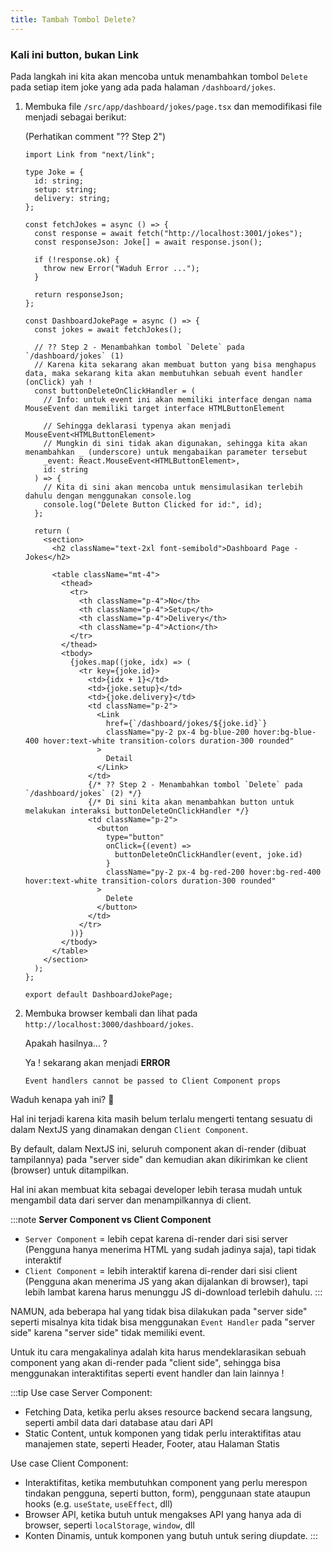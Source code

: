 ```yaml
---
title: Tambah Tombol Delete?
---
```


### Kali ini button, bukan Link

Pada langkah ini kita akan mencoba untuk menambahkan tombol `Delete` pada setiap item joke yang ada pada halaman `/dashboard/jokes`.

1. Membuka file `/src/app/dashboard/jokes/page.tsx` dan memodifikasi file menjadi sebagai berikut:

   (Perhatikan comment "?? Step 2")

   ```tsx
   import Link from "next/link";

   type Joke = {
     id: string;
     setup: string;
     delivery: string;
   };

   const fetchJokes = async () => {
     const response = await fetch("http://localhost:3001/jokes");
     const responseJson: Joke[] = await response.json();

     if (!response.ok) {
       throw new Error("Waduh Error ...");
     }

     return responseJson;
   };

   const DashboardJokePage = async () => {
     const jokes = await fetchJokes();

     // ?? Step 2 - Menambahkan tombol `Delete` pada `/dashboard/jokes` (1)
     // Karena kita sekarang akan membuat button yang bisa menghapus data, maka sekarang kita akan membutuhkan sebuah event handler (onClick) yah !
     const buttonDeleteOnClickHandler = (
       // Info: untuk event ini akan memiliki interface dengan nama MouseEvent dan memiliki target interface HTMLButtonElement

       // Sehingga deklarasi typenya akan menjadi MouseEvent<HTMLButtonElement>
       // Mungkin di sini tidak akan digunakan, sehingga kita akan menambahkan _ (underscore) untuk mengabaikan parameter tersebut
       _event: React.MouseEvent<HTMLButtonElement>,
       id: string
     ) => {
       // Kita di sini akan mencoba untuk mensimulasikan terlebih dahulu dengan menggunakan console.log
       console.log("Delete Button Clicked for id:", id);
     };

     return (
       <section>
         <h2 className="text-2xl font-semibold">Dashboard Page - Jokes</h2>

         <table className="mt-4">
           <thead>
             <tr>
               <th className="p-4">No</th>
               <th className="p-4">Setup</th>
               <th className="p-4">Delivery</th>
               <th className="p-4">Action</th>
             </tr>
           </thead>
           <tbody>
             {jokes.map((joke, idx) => (
               <tr key={joke.id}>
                 <td>{idx + 1}</td>
                 <td>{joke.setup}</td>
                 <td>{joke.delivery}</td>
                 <td className="p-2">
                   <Link
                     href={`/dashboard/jokes/${joke.id}`}
                     className="py-2 px-4 bg-blue-200 hover:bg-blue-400 hover:text-white transition-colors duration-300 rounded"
                   >
                     Detail
                   </Link>
                 </td>
                 {/* ?? Step 2 - Menambahkan tombol `Delete` pada `/dashboard/jokes` (2) */}
                 {/* Di sini kita akan menambahkan button untuk melakukan interaksi buttonDeleteOnClickHandler */}
                 <td className="p-2">
                   <button
                     type="button"
                     onClick={(event) =>
                       buttonDeleteOnClickHandler(event, joke.id)
                     }
                     className="py-2 px-4 bg-red-200 hover:bg-red-400 hover:text-white transition-colors duration-300 rounded"
                   >
                     Delete
                   </button>
                 </td>
               </tr>
             ))}
           </tbody>
         </table>
       </section>
     );
   };

   export default DashboardJokePage;
   ```

1. Membuka browser kembali dan lihat pada `http://localhost:3000/dashboard/jokes`.

   Apakah hasilnya... ?

   Ya ! sekarang akan menjadi **ERROR**

   `Event handlers cannot be passed to Client Component props`

Waduh kenapa yah ini? 🤔

Hal ini terjadi karena kita masih belum terlalu mengerti tentang sesuatu di dalam NextJS yang dinamakan dengan `Client Component`.

By default, dalam NextJS ini, seluruh component akan di-render (dibuat tampilannya) pada "server side" dan kemudian akan dikirimkan ke client (browser) untuk ditampilkan.

Hal ini akan membuat kita sebagai developer lebih terasa mudah untuk mengambil data dari server dan menampilkannya di client.

:::note
**Server Component vs Client Component**

- `Server Component` = lebih cepat karena di-render dari sisi server (Pengguna hanya menerima HTML yang sudah jadinya saja), tapi tidak interaktif
- `Client Component` = lebih interaktif karena di-render dari sisi client (Pengguna akan menerima JS yang akan dijalankan di browser), tapi lebih lambat karena harus menunggu JS di-download terlebih dahulu.
:::

NAMUN, ada beberapa hal yang tidak bisa dilakukan pada "server side" seperti misalnya kita tidak bisa menggunakan `Event Handler` pada "server side" karena "server side" tidak memiliki event.

Untuk itu cara mengakalinya adalah kita harus mendeklarasikan sebuah component yang akan di-render pada "client side", sehingga bisa menggunakan interaktifitas seperti event handler dan lain lainnya !

:::tip
Use case Server Component:
- Fetching Data, ketika perlu akses resource backend secara langsung, seperti ambil data dari database atau dari API
- Static Content, untuk komponen yang tidak perlu interaktifitas atau manajemen state, seperti Header, Footer, atau Halaman Statis


Use case Client Component:
- Interaktifitas, ketika membutuhkan component yang perlu merespon tindakan pengguna, seperti button, form), penggunaan state ataupun hooks (e.g. `useState`, `useEffect`, dll)
- Browser API, ketika butuh untuk mengakses API yang hanya ada di browser, seperti `localStorage`, `window`, dll
- Konten Dinamis, untuk komponen yang butuh untuk sering diupdate.
:::